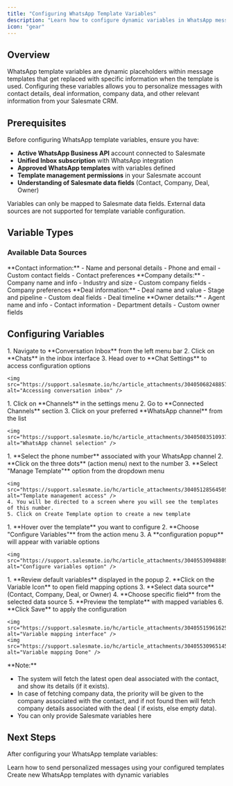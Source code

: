 ```yaml
---
title: "Configuring WhatsApp Template Variables"
description: "Learn how to configure dynamic variables in WhatsApp message templates for personalized business communication"
icon: "gear"
---
```


## Overview

WhatsApp template variables are dynamic placeholders within message templates that get replaced with specific information when the template is used. Configuring these variables allows you to personalize messages with contact details, deal information, company data, and other relevant information from your Salesmate CRM.

## Prerequisites

Before configuring WhatsApp template variables, ensure you have:

- **Active WhatsApp Business API** account connected to Salesmate
- **Unified Inbox subscription** with WhatsApp integration
- **Approved WhatsApp templates** with variables defined
- **Template management permissions** in your Salesmate account
- **Understanding of Salesmate data fields** (Contact, Company, Deal, Owner)

<Warning>
  Variables can only be mapped to Salesmate data fields. External data sources
  are not supported for template variable configuration.
</Warning>

## Variable Types

### **Available Data Sources**

<CardGroup cols={4}>
  <Card title="Contact" icon="user">
    **Contact information:** - Name and personal details - Phone and email -
    Custom contact fields - Contact preferences
  </Card>
  <Card title="Company" icon="building">
    **Company details:** - Company name and info - Industry and size - Custom
    company fields - Company preferences
  </Card>
  <Card title="Deal" icon="handshake">
    **Deal information:** - Deal name and value - Stage and pipeline - Custom
    deal fields - Deal timeline
  </Card>
  <Card title="Owner" icon="crown">
    **Owner details:** - Agent name and info - Contact information - Department
    details - Custom owner fields
  </Card>
</CardGroup>

## Configuring Variables

<Steps>
  <Step title="Access Conversation Inbox">
    1. Navigate to **Conversation Inbox** from the left menu bar
    2. Click on **Chats** in the inbox interface
    3. Head over to **Chat Settings** to access configuration options

    <img src="https://support.salesmate.io/hc/article_attachments/30405068248857" alt="Accessing conversation inbox" />

  </Step>

  <Step title="Navigate to WhatsApp Channel">
    1. Click on **Channels** in the settings menu
    2. Go to **Connected Channels** section
    3. Click on your preferred **WhatsApp channel** from the list

    <img src="https://support.salesmate.io/hc/article_attachments/30405083510937" alt="WhatsApp channel selection" />

  </Step>

  <Step title="Access Template Management">
    1. **Select the phone number** associated with your WhatsApp channel
    2. **Click on the three dots** (action menu) next to the number
    3. **Select "Manage Template"** option from the dropdown menu

    <img src="https://support.salesmate.io/hc/article_attachments/30405128564505" alt="Template management access" />
    4. You will be directed to a screen where you will see the templates of this number.
    5. Click on Create Template option to create a new template

  </Step>

  <Step title="Open Variable Configuration">
    1. **Hover over the template** you want to configure
    2. **Choose "Configure Variables"** from the action menu
    3. A **configuration popup** will appear with variable options

    <img src="https://support.salesmate.io/hc/article_attachments/30405530948889" alt="Configure variables option" />

  </Step>

  <Step title="Map Variables to Data Fields">
    1. **Review default variables** displayed in the popup
    2. **Click on the Variable Icon** to open field mapping options
    3. **Select data source** (Contact, Company, Deal, or Owner)
    4. **Choose specific field** from the selected data source
    5. **Preview the template** with mapped variables
    6. **Click Save** to apply the configuration

    <img src="https://support.salesmate.io/hc/article_attachments/30405515961625" alt="Variable mapping interface" />
    <img src="https://support.salesmate.io/hc/article_attachments/30405530965145" alt="Variable mapping Done" />

  </Step>
</Steps>
<Note>
**Note:** 

- The system will fetch the latest open deal associated with the contact, and show its details (if it exists).
- In case of fetching company data, the priority will be given to the company associated with the contact, and if not found then will fetch company details associated with the deal ( if exists, else empty data).
- You can only provide Salesmate variables here

</Note>

## Next Steps

After configuring your WhatsApp template variables:

<CardGroup cols={2}>
  <Card
    title="Send Template Messages"
    icon="paper-plane"
    href="/unified-inbox/sections/whatsapp-message-templates/send-template"
  >
    Learn how to send personalized messages using your configured templates
  </Card>
  <Card
    title="Create New Templates"
    icon="plus-square"
    href="/unified-inbox/sections/whatsapp-message-templates/create-template"
  >
    Create new WhatsApp templates with dynamic variables
  </Card>
</CardGroup>
